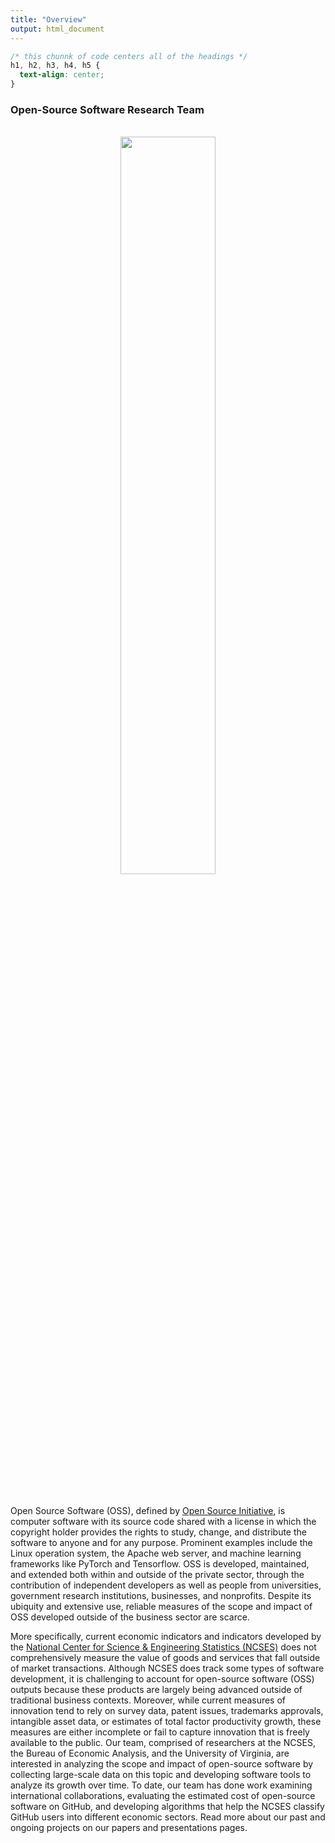 ```yaml
---
title: "Overview"
output: html_document
---
```


```css
/* this chunnk of code centers all of the headings */
h1, h2, h3, h4, h5 {
  text-align: center;
}
```

### Open-Source Software Research Team

<br>
<center>
![](/./overview_files/oss_homepage_copy.png){width=55% height=55%}
</center>
<br>

Open Source Software (OSS), defined by [Open Source Initiative](https://opensource.org/licenses), is computer software with its source code shared with a license in which the copyright holder provides the rights to study, change, and distribute the software to anyone and for any purpose. Prominent examples include the Linux operation system, the Apache web server, and machine learning frameworks like PyTorch and Tensorflow. OSS is developed, maintained, and extended both within and outside of the private sector, through the contribution of independent developers as well as people from universities, government research institutions, businesses, and nonprofits. Despite its ubiquity and extensive use, reliable measures of the scope and impact of OSS developed outside of the business sector are scarce. 

More specifically, current economic indicators and indicators developed by the [National Center for Science & Engineering Statistics (NCSES)](https://www.nsf.gov/statistics/) does not comprehensively measure the value of goods and services that fall outside of market transactions. Although NCSES does track some types of software development, it is challenging to account for open-source software (OSS) outputs because these products are largely being advanced outside of traditional business contexts. Moreover, while current measures of innovation tend to rely on survey data, patent issues, trademarks approvals, intangible asset data, or estimates of total factor productivity growth, these measures are either incomplete or fail to capture innovation that is freely available to the public. Our team, comprised of researchers at the NCSES, the Bureau of Economic Analysis, and the University of Virginia, are interested in analyzing the scope and impact of open-source software by collecting large-scale data on this topic and developing software tools to analyze its growth over time. To date, our team has done work examining international collaborations, evaluating the estimated cost of open-source software on GitHub, and developing algorithms that help the NCSES classify GitHub users into different economic sectors. Read more about our past and ongoing projects on our papers and presentations pages.

<br>


